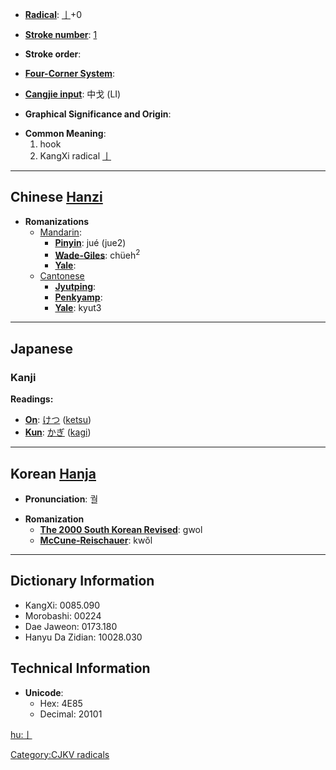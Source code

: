 * '''[[Wiktionary:Chinese radical index| Radical]]''': [[Wiktionary:Chinese radical index 亅|亅]]+0

* '''[[Wiktionary:Chinese total strokes index|Stroke number]]''': [[Wiktionary:Chinese total strokes index 1|1]]

* '''Stroke order''': 

* '''[[Wiktionary:Chinese four corner index|Four-Corner System]]''': 

* '''[[Wiktionary:Chinese Cangjie index|Cangjie input]]''': 中戈 (LI)

* '''Graphical Significance and Origin''': 

* '''Common Meaning''':
*#hook
*#KangXi radical [[Wiktionary:Chinese radical index 亅|亅]]



----

== Chinese [[Hanzi]] ==

* '''Romanizations'''
** [[Mandarin]]:
*** '''[[Pinyin]]''': jué (jue2)
*** '''[[Wade-Giles]]''': chüeh<sup>2</sup>
*** '''[[Yale]]''': 
**[[Cantonese]]
***'''[[Jyutping]]''':
***'''[[Penkyamp]]''': 
***'''[[Yale]]''': kyut3



----

==Japanese==
===Kanji===
'''Readings:'''
*'''[[On]]''': [[けつ]] ([[ketsu]])
*'''[[Kun]]''': [[かぎ]] ([[kagi]])


----

== Korean [[Hanja]] ==

* '''Pronunciation''': 궐

* '''Romanization'''
** '''[[The 2000 South Korean Revised Romanization|The 2000 South Korean Revised]]''': gwol
** '''[[McCune-Reischauer]]''': kwŏl



----

== Dictionary Information ==

* KangXi: 0085.090
* Morobashi: 00224
* Dae Jaweon: 0173.180
* Hanyu Da Zidian: 10028.030

== Technical Information ==

* '''Unicode''':
** Hex: 4E85
** Decimal: 20101

[[Category:CJKV radicals]]
[[hu:亅]]